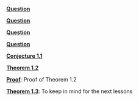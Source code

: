 \providecommand{\Pageref}[1]{\hfill p.\pageref{#1}}
 [**Question**](#Question*-1.1)\Pageref{Question*-1.1}

 [**Question**](#Question*-1.2)\Pageref{Question*-1.2}

 [**Question**](#Question*-1.3)\Pageref{Question*-1.3}

 [**Question**](#Question*-1.4)\Pageref{Question*-1.4}

 [**Conjecture 1.1**](#conj-line)\Pageref{conj-line}

 [**Theorem 1.2**](#theorem-root-2)\Pageref{theorem-root-2}

 [**Proof**](#proof-of-theorem): Proof of Theorem 1.2\Pageref{proof-of-theorem}

 [**Theorem 1.3**](#to-keep-in-mind-for-the-next-lessons): To keep in mind for the next lessons\Pageref{to-keep-in-mind-for-the-next-lessons}
